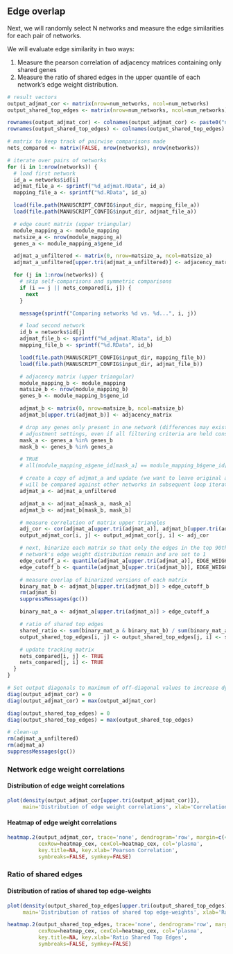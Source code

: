 ## Edge overlap

Next, we will randomly select N networks and measure the edge similarities
for each pair of networks.

We will evaluate edge similarity in two ways:

1. Measure the pearson correlation of adjacency matrices containing only shared genes
2. Measure the ratio of shared edges in the upper quantile of each network's edge weight
   distribution.

```r
# result vectors
output_adjmat_cor <- matrix(nrow=num_networks, ncol=num_networks)
output_shared_top_edges <- matrix(nrow=num_networks, ncol=num_networks)

rownames(output_adjmat_cor) <- colnames(output_adjmat_cor) <- paste0("network_", networks$id)
rownames(output_shared_top_edges) <- colnames(output_shared_top_edges) <- paste0("network_", networks$id)

# matrix to keep track of pairwise comparisons made 
nets_compared <- matrix(FALSE, nrow(networks), nrow(networks))

# iterate over pairs of networks
for (i in 1:nrow(networks)) {
  # load first network
  id_a = networks$id[i]
  adjmat_file_a <- sprintf("%d_adjmat.RData", id_a)
  mapping_file_a <- sprintf("%d.RData", id_a)

  load(file.path(MANUSCRIPT_CONFIG$input_dir, mapping_file_a))
  load(file.path(MANUSCRIPT_CONFIG$input_dir, adjmat_file_a))

  # edge count matrix (upper triangular)
  module_mapping_a <- module_mapping
  matsize_a <- nrow(module_mapping_a)
  genes_a <- module_mapping_a$gene_id

  adjmat_a_unfiltered <- matrix(0, nrow=matsize_a, ncol=matsize_a)
  adjmat_a_unfiltered[upper.tri(adjmat_a_unfiltered)] <- adjacency_matrix

  for (j in 1:nrow(networks)) {
    # skip self-comparisons and symmetric comparisons
    if (i == j || nets_compared[i, j]) {
      next
    }

    message(sprintf("Comparing networks %d vs. %d...", i, j))

    # load second network
    id_b = networks$id[j]
    adjmat_file_b <- sprintf("%d_adjmat.RData", id_b)
    mapping_file_b <- sprintf("%d.RData", id_b)

    load(file.path(MANUSCRIPT_CONFIG$input_dir, mapping_file_b))
    load(file.path(MANUSCRIPT_CONFIG$input_dir, adjmat_file_b))

    # adjacency matrix (upper triangular)
    module_mapping_b <- module_mapping
    matsize_b <- nrow(module_mapping_b)
    genes_b <- module_mapping_b$gene_id

    adjmat_b <- matrix(0, nrow=matsize_b, ncol=matsize_b)
    adjmat_b[upper.tri(adjmat_b)] <- adjacency_matrix

    # drop any genes only present in one network (differences may exist due to differing batch
    # adjustment settings, even if all filtering criteria are held constant)
    mask_a <- genes_a %in% genes_b
    mask_b <- genes_b %in% genes_a

    # TRUE
    # all(module_mapping_a$gene_id[mask_a] == module_mapping_b$gene_id[mask_b])

    # create a copy of adjmat_a and update (we want to leave original adjmat_a untouched since it
    # will be compared against other networks in subsequent loop iterations..)
    adjmat_a <- adjmat_a_unfiltered

    adjmat_a <- adjmat_a[mask_a, mask_a]
    adjmat_b <- adjmat_b[mask_b, mask_b]

    # measure correlation of matrix upper triangles
    adj_cor <- cor(adjmat_a[upper.tri(adjmat_a)], adjmat_b[upper.tri(adjmat_b)])
    output_adjmat_cor[i, j] <- output_adjmat_cor[j, i] <- adj_cor

    # next, binarize each matrix so that only the edges in the top 90th percentile of each
    # network's edge weight distribution remain and are set to 1
    edge_cutoff_a <- quantile(adjmat_a[upper.tri(adjmat_a)], EDGE_WEIGHT_QUANTILE_CUTOFF)
    edge_cutoff_b <- quantile(adjmat_b[upper.tri(adjmat_b)], EDGE_WEIGHT_QUANTILE_CUTOFF)

    # measure overlap of binarized versions of each matrix
    binary_mat_b <- adjmat_b[upper.tri(adjmat_b)] > edge_cutoff_b
    rm(adjmat_b)
    suppressMessages(gc())

    binary_mat_a <- adjmat_a[upper.tri(adjmat_a)] > edge_cutoff_a

    # ratio of shared top edges
    shared_ratio <- sum(binary_mat_a & binary_mat_b) / sum(binary_mat_a | binary_mat_b)
    output_shared_top_edges[i, j] <- output_shared_top_edges[j, i] <- shared_ratio

    # update tracking matrix
    nets_compared[i, j] <- TRUE
    nets_compared[j, i] <- TRUE
  }
} 

# Set output diagonals to maximum of off-diagonal values to increase dynamic range of color scale
diag(output_adjmat_cor) = 0
diag(output_adjmat_cor) = max(output_adjmat_cor)

diag(output_shared_top_edges) = 0
diag(output_shared_top_edges) = max(output_shared_top_edges)

# clean-up
rm(adjmat_a_unfiltered)
rm(adjmat_a)
suppressMessages(gc())
```

### Network edge weight correlations

#### Distribution of edge weight correlations

```r
plot(density(output_adjmat_cor[upper.tri(output_adjmat_cor)]), 
     main='Distribution of edge weight correlations', xlab='Correlation')
```

#### Heatmap of edge weight correlations

```r
heatmap.2(output_adjmat_cor, trace='none', dendrogram='row', margin=c(4, 4),
          cexRow=heatmap_cex, cexCol=heatmap_cex, col='plasma',
          key.title=NA, key.xlab='Pearson Correlation',
          symbreaks=FALSE, symkey=FALSE)
```

### Ratio of shared edges

#### Distribution of ratios of shared top edge-weights

```r
plot(density(output_shared_top_edges[upper.tri(output_shared_top_edges)]), 
     main='Distribution of ratios of shared top edge-weights', xlab='Ratio')
```

```r
heatmap.2(output_shared_top_edges, trace='none', dendrogram='row', margin=c(4, 4),
          cexRow=heatmap_cex, cexCol=heatmap_cex, col='plasma',
          key.title=NA, key.xlab='Ratio Shared Top Edges',
          symbreaks=FALSE, symkey=FALSE)
```
